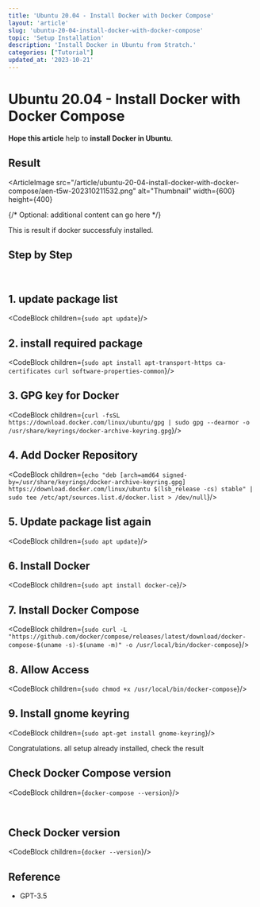 ```yaml
---
title: 'Ubuntu 20.04 - Install Docker with Docker Compose'
layout: 'article'
slug: 'ubuntu-20-04-install-docker-with-docker-compose'
topic: 'Setup Installation'
description: 'Install Docker in Ubuntu from Stratch.'
categories: ["Tutorial"]
updated_at: '2023-10-21'
---
```



<ArticleHeader>

# Ubuntu 20.04 - Install Docker with Docker Compose

<strong className="text-brand-blue-medium">Hope this article</strong> help to <strong className="text-brand-purple">install Docker in Ubuntu</strong>.

</ArticleHeader>

<ArticleContent>

## Result

<ArticleImage
  src="/article/ubuntu-20-04-install-docker-with-docker-compose/aen-t5w-202310211532.png"
  alt="Thumbnail"
  width={600}
  height={400}
>
  {/* Optional: additional content can go here */}
</ArticleImage>

This is result if docker successfuly installed.

## Step by Step

<br />

## 1. update package list

<CodeBlock children={`sudo apt update`}/>

## 2. install required package

<CodeBlock children={`sudo apt install apt-transport-https ca-certificates curl software-properties-common`}/>

## 3. GPG key for Docker

<CodeBlock children={`curl -fsSL https://download.docker.com/linux/ubuntu/gpg | sudo gpg --dearmor -o /usr/share/keyrings/docker-archive-keyring.gpg`}/>

## 4. Add Docker Repository

<CodeBlock children={`echo "deb [arch=amd64 signed-by=/usr/share/keyrings/docker-archive-keyring.gpg] https://download.docker.com/linux/ubuntu $(lsb_release -cs) stable" | sudo tee /etc/apt/sources.list.d/docker.list > /dev/null`}/>

## 5. Update package list again

<CodeBlock children={`sudo apt update`}/>


## 6. Install Docker

<CodeBlock children={`sudo apt install docker-ce`}/>


## 7. Install Docker Compose

<CodeBlock children={`sudo curl -L "https://github.com/docker/compose/releases/latest/download/docker-compose-$(uname -s)-$(uname -m)" -o /usr/local/bin/docker-compose`}/>

## 8. Allow Access

<CodeBlock children={`sudo chmod +x /usr/local/bin/docker-compose`}/>

## 9. Install gnome keyring

<CodeBlock children={`sudo apt-get install gnome-keyring`}/>

Congratulations. all setup already installed, check the result

## Check Docker Compose version

<CodeBlock children={`docker-compose --version`}/>

<br/>

## Check Docker version

<CodeBlock children={`docker --version`}/>


</ArticleContent>

<ArticleSidebar>

## Reference
- GPT-3.5

</ArticleSidebar>
